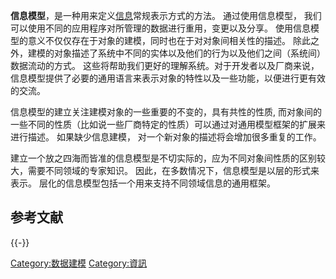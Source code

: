 '''信息模型'''，是一种用来定义[[信息|信息]]常规表示方式的方法。 通过使用信息模型， 我们可以使用不同的应用程序对所管理的数据进行重用，变更以及分享。 使用信息模型的意义不仅仅存在于对象的建模，同时也在于对对象间相关性的描述。 除此之外，建模的对象描述了系统中不同的实体以及他们的行为以及他们之间（系统间）数据流动的方式。 这些将帮助我们更好的理解系统。对于开发者以及厂商来说， 信息模型提供了必要的通用语言来表示对象的特性以及一些功能，以便进行更有效的交流。

信息模型的建立关注建模对象的一些重要的不变的，具有共性的性质, 而对象间的一些不同的性质（比如说一些厂商特定的性质）可以通过对通用模型框架的扩展来进行描述。 如果缺少信息建模， 对一个新对象的描述将会增加很多重复的工作。

建立一个放之四海而皆准的信息模型是不切实际的，应为不同对象间性质的区别较大，需要不同领域的专家知识。 因此，在多数情况下，信息模型是以层的形式来表示。 层化的信息模型包括一个用来支持不同领域信息的通用框架。

== 参考文献 ==
{{Reflist}}

{{-}}
{{数据模型}}
{{软件工程}}

{{Authority control}}

[[Category:数据建模|Category:数据建模]]
[[Category:資訊|Category:資訊]]